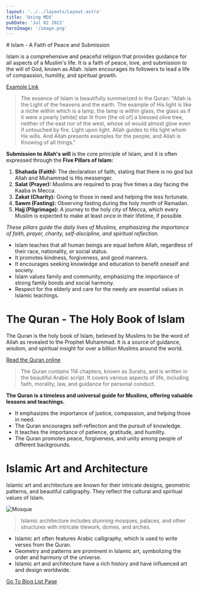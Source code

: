 ```yaml
---
layout: '../../layouts/Layout.astro'
title: 'Using MDX'
pubDate: 'Jul 02 2022'
heroImage: '/image.png'
---
```

<div class="w-full flex justify-center">
<div class=" prose lg:prose-base xl:prose-2xl prose-img:rounded-2xl prose-a:text-blue-600 align-middle prose-invert p-10 pt-16 sm:p-20  ">
# Islam - A Faith of Peace and Submission

Islam is a comprehensive and peaceful religion that provides guidance for all aspects of a Muslim's life. It is a faith of peace, love, and submission to the will of God, known as Allah. Islam encourages its followers to lead a life of compassion, humility, and spiritual growth.


[Example Link](https://salam.app)

> The essence of Islam is beautifully summarized in the Quran: 
> "Allah is the Light of the heavens and the earth. The example of His light is like a niche within which is a lamp, the lamp is within glass, the glass as if it were a pearly [white] star lit from [the oil of] a blessed olive tree, neither of the east nor of the west, whose oil would almost glow even if untouched by fire. Light upon light. Allah guides to His light whom He wills. And Allah presents examples for the people, and Allah is Knowing of all things."

**Submission to Allah's will** is the core principle of Islam, and it is often expressed through the **Five Pillars of Islam:**

1. **Shahada (Faith):** The declaration of faith, stating that there is no god but Allah and Muhammad is His messenger.
2. **Salat (Prayer):** Muslims are required to pray five times a day facing the Kaaba in Mecca.
3. **Zakat (Charity):** Giving to those in need and helping the less fortunate.
4. **Sawm (Fasting):** Observing fasting during the holy month of Ramadan.
5. **Hajj (Pilgrimage):** A journey to the holy city of Mecca, which every Muslim is expected to make at least once in their lifetime, if possible.

*These pillars guide the daily lives of Muslims, emphasizing the importance of faith, prayer, charity, self-discipline, and spiritual reflection.*

- Islam teaches that all human beings are equal before Allah, regardless of their race, nationality, or social status.
- It promotes kindness, forgiveness, and good manners.
- It encourages seeking knowledge and education to benefit oneself and society.
- Islam values family and community, emphasizing the importance of strong family bonds and social harmony.
- Respect for the elderly and care for the needy are essential values in Islamic teachings.

# The Quran - The Holy Book of Islam

The Quran is the holy book of Islam, believed by Muslims to be the word of Allah as revealed to the Prophet Muhammad. It is a source of guidance, wisdom, and spiritual insight for over a billion Muslims around the world.

[Read the Quran online](https://example.com)

> The Quran contains 114 chapters, known as Surahs, and is written in the beautiful Arabic script. It covers various aspects of life, including faith, morality, law, and guidance for personal conduct.

**The Quran is a timeless and universal guide for Muslims, offering valuable lessons and teachings.**

- It emphasizes the importance of justice, compassion, and helping those in need.
- The Quran encourages self-reflection and the pursuit of knowledge.
- It teaches the importance of patience, gratitude, and humility.
- The Quran promotes peace, forgiveness, and unity among people of different backgrounds.

# Islamic Art and Architecture

Islamic art and architecture are known for their intricate designs, geometric patterns, and beautiful calligraphy. They reflect the cultural and spiritual values of Islam.

![Mosque](/image.png)

> Islamic architecture includes stunning mosques, palaces, and other structures with intricate tilework, domes, and arches.

- Islamic art often features Arabic calligraphy, which is used to write verses from the Quran.
- Geometry and patterns are prominent in Islamic art, symbolizing the order and harmony of the universe.
- Islamic art and architecture have a rich history and have influenced art and design worldwide.

[Go To Blog List Page](/blog)

</div>
</div>
